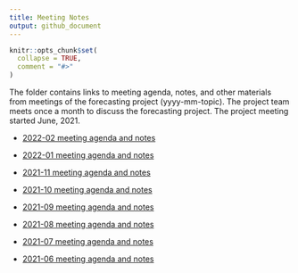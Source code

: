 ```yaml
---
title: Meeting Notes
output: github_document
---
```


<!-- README.md is generated from README.Rmd. Please edit that file -->

```r
knitr::opts_chunk$set(
  collapse = TRUE,
  comment = "#>"
)
```

The folder contains links to meeting agenda, notes, and other materials from meetings of the forecasting project (yyyy-mm-topic). The project team meets once a month to discuss the forecasting project. The project meeting started June, 2021. 

- [2022-02 meeting agenda and notes](https://docs.google.com/document/d/1BSsiVKhq4-p7yRTA8Fl9r3tabiUlG9d5WpR1lwrGfto/edit?usp=sharing)

- [2022-01 meeting agenda and notes](https://docs.google.com/document/d/1SzBJ60mEzd2AS9Ky8bxIaBgyRyztPo0FsyN915Yl5gc/edit?usp=sharing)

- [2021-11 meeting agenda and notes](https://docs.google.com/document/d/1dXawieUTLCUHz-_9dPKCFpqHfDVLUXPu8I71nyMsvn8/edit?usp=sharing)

- [2021-10 meeting agenda and notes](https://docs.google.com/document/d/140kF7zw1rGiXE8xIk7SWDjYVeTvo4g1g9jTOmz33saw/edit?usp=sharing)

- [2021-09 meeting agenda and notes](https://docs.google.com/document/d/1u9MQyWVTrIHeXJS0sZu8bzHP-cgliuVAp49hCcMZDVo/edit?usp=sharing)

- [2021-08 meeting agenda and notes](https://docs.google.com/document/d/1cSuu6MnqXhAU78v73Zv2EKvwYxQzGEjzCpAZmFRJgJY/edit?usp=sharing)

- [2021-07 meeting agenda and notes](https://docs.google.com/document/d/11w0qclYJ_mRzu9PdEIs7zDJQifGltqJ4Ys5dJpDPvSM/edit?usp=sharing)

- [2021-06 meeting agenda and notes](https://docs.google.com/document/d/1PYI2tDxiIssJI2zUl7RjF49Otrx5uOTyNk-l0l3UfA8/edit?usp=sharing)



